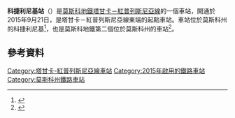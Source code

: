 {{Infobox station 
|name          = 科捷利尼基
|native_name   = Котельники
|native_name_lang=ru
|type          = [[莫斯科地鐵|莫斯科地鐵]]
|image         = Metro MSK Line7 Kotelniki (img1).jpg
|image_caption = 
|address       = [[莫斯科州|莫斯科州]][[柳別爾齊|柳別爾齊]]、[[科捷爾尼基|科捷爾尼基]]<br />[[莫斯科|莫斯科]][[東南行政區_(莫斯科)|東南行政區]]{{link-en|維金諾-茹列賓諾區|Vykhino-Zhulebino District}}
|country       = [[俄羅斯|俄羅斯]]
|coordinates   = {{coord|55.6743|37.8582|display=inline,title}}
|line          = {{MOSMETRO-bull|7|text=1}}
|other         = 
|structure     = {{link-en|淺層列柱車站|Shallow column station|淺層列柱}}兩拱門車站
|platform      = 1個[[島式月台|島式月台]]
|depth         = 
|levels        = 1層
|tracks        = 2條
|parking       = 無
|opened        = {{start date and age|2015|09|21}}
|closed        = 
|rebuilt       = 
|ADA           = 是
|code          =
|owned         = 莫斯科地鐵
|zone          = 
|former        =
|passengers    = 
|pass_year     = 
|pass_percent  = 
|pass_system   = 
|mpassengers   = 
|services      = 
|map_type      = Moscow Ring Road
|AlternativeMap= Moscow map MKAD grayscale.png
|map_overlay   = Moscow metro map including line 14.svg
|map_caption   = 
|route_map     = 
|map_state     = collapsed
}}
'''科捷利尼基站'''（{{lang-rus|Коте́льники|Kotelniki}}）是[[莫斯科地鐵|莫斯科地鐵]][[塔甘卡－紅普列斯尼亞線|塔甘卡－紅普列斯尼亞線]]的一個車站，開通於2015年9月21日，是塔甘卡－紅普列斯尼亞線東端的起點車站。車站位於莫斯科州的科捷利尼基<ref>{{cite web|url=http://www.rosmetrostroy.ru/kotelniki.htm|title=Котельники|publisher=Андрей Суриков|language=ru|accessdate=10 November 2013}}</ref>，也是莫斯科地鐵第二個位於莫斯科州的車站<ref>{{cite web|url=http://www.lawrussia.ru/texts/legal_586/doc586a708x422.htm|title=Указ Президиума ВС РСФСР от 19.03.1984 о передаче некоторых населённых пунктов Московской Области в административное подчинение Московскому городскому совету народных депутатов|publisher=LawRussia.ru|language=ru|accessdate=9 November 2013|deadurl=yes|archiveurl=https://web.archive.org/web/20131109141548/http://www.lawrussia.ru/texts/legal_586/doc586a708x422.htm|archivedate=2013年11月9日}}</ref>。

==參考資料==
{{commonscat-inline|Kotelniki (Moscow Metro)}}
{{reflist}}
{{塔甘卡－紅普列斯尼亞線}}
[[Category:塔甘卡-紅普列斯尼亞線車站|Category:塔甘卡-紅普列斯尼亞線車站]]
[[Category:2015年啟用的鐵路車站|Category:2015年啟用的鐵路車站]]
[[Category:莫斯科州鐵路車站|Category:莫斯科州鐵路車站]]